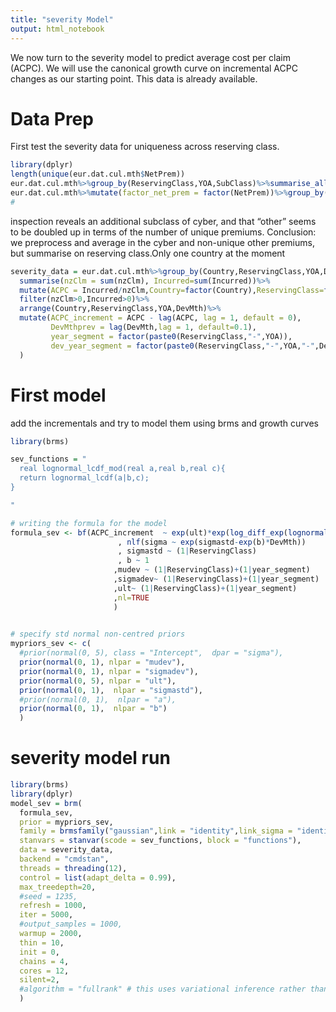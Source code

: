```yaml
---
title: "severity Model"
output: html_notebook
---
```


We now turn to the severity model to predict average cost per claim (ACPC). We will use the canonical growth curve on incremental ACPC changes as our starting point. This data is already available. 

# Data Prep
First test the severity data for uniqueness across reserving class.

```r
library(dplyr)
length(unique(eur.dat.cul.mth$NetPrem))
eur.dat.cul.mth%>%group_by(ReservingClass,YOA,SubClass)%>%summarise_all(last)%>%length()# length not the same
eur.dat.cul.mth%>%mutate(factor_net_prem = factor(NetPrem))%>%group_by(factor_net_prem)%>%summarise_all(last)%>%arrange(ReservingClass,YOA)%>%View()
# 
```

inspection reveals an additional subclass of cyber, and that "other" seems to be doubled up in terms of the number of unique premiums.
Conclusion: we preprocess and average in the cyber and non-unique other premiums, but summarise on reserving class.Only one country at the moment

```r
severity_data = eur.dat.cul.mth%>%group_by(Country,ReservingClass,YOA,DevMth)%>%
  summarise(nzClm = sum(nzClm), Incurred=sum(Incurred))%>%
  mutate(ACPC = Incurred/nzClm,Country=factor(Country),ReservingClass=factor(ReservingClass))%>%
  filter(nzClm>0,Incurred>0)%>%
  arrange(Country,ReservingClass,YOA,DevMth)%>%
  mutate(ACPC_increment = ACPC - lag(ACPC, lag = 1, default = 0), 
         DevMthprev = lag(DevMth,lag = 1, default=0.1),
         year_segment = factor(paste0(ReservingClass,"-",YOA)),
         dev_year_segment = factor(paste0(ReservingClass,"-",YOA,"-",DevMth))
  )
```
# First model
add the incrementals and try to model them using brms and growth curves
```r
library(brms)

sev_functions = "
  real lognormal_lcdf_mod(real a,real b,real c){
  return lognormal_lcdf(a|b,c);
}

"

# writing the formula for the model 
formula_sev <- bf(ACPC_increment  ~ exp(ult)*exp(log_diff_exp(lognormal_lcdf_mod(DevMth,log(60)-2.3*exp(sigmadev)-exp(mudev),exp(sigmadev)),lognormal_lcdf_mod(DevMthprev,log(60)-2.3*exp(sigmadev)-exp(mudev),exp(sigmadev))))
                        , nlf(sigma ~ exp(sigmastd-exp(b)*DevMth))
                        , sigmastd ~ (1|ReservingClass)
                        , b ~ 1
                       ,mudev ~ (1|ReservingClass)+(1|year_segment)
                       ,sigmadev~ (1|ReservingClass)+(1|year_segment)
                       ,ult~ (1|ReservingClass)+(1|year_segment)
                       ,nl=TRUE
                       )
                               

# specify std normal non-centred priors
mypriors_sev <- c(
  #prior(normal(0, 5), class = "Intercept",  dpar = "sigma"),
  prior(normal(0, 1), nlpar = "mudev"),
  prior(normal(0, 1), nlpar = "sigmadev"),
  prior(normal(0, 5), nlpar = "ult"),
  prior(normal(0, 1),  nlpar = "sigmastd"),
  #prior(normal(0, 1),  nlpar = "a"),
  prior(normal(0, 1),  nlpar = "b")
  )
```

# severity model run

```r
library(brms)
library(dplyr)
model_sev = brm(
  formula_sev,
  prior = mypriors_sev,
  family = brmsfamily("gaussian",link = "identity",link_sigma = "identity"),
  stanvars = stanvar(scode = sev_functions, block = "functions"),
  data = severity_data, 
  backend = "cmdstan",
  threads = threading(12),
  control = list(adapt_delta = 0.99),
  max_treedepth=20,
  #seed = 1235,
  refresh = 1000,
  iter = 5000, 
  #output_samples = 1000,
  warmup = 2000,
  thin = 10,
  init = 0,
  chains = 4, 
  cores = 12,
  silent=2,
  #algorithm = "fullrank" # this uses variational inference rather than mcmc
  )
```



